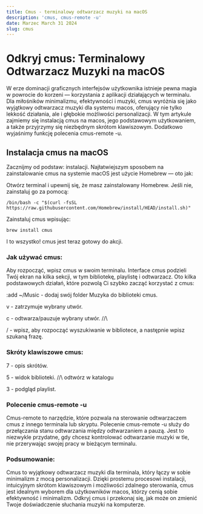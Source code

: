 ```yaml
---
title: Cmus - terminalowy odtwarzacz muzyki na macOS
description: 'cmus, cmus-remote -u'
date: Marzec March 31 2024
slug: cmus
---
```


# Odkryj cmus: Terminalowy Odtwarzacz Muzyki na macOS

W erze dominacji graficznych interfejsów użytkownika istnieje pewna magia w powrocie do korzeni — korzystania z aplikacji działających w terminalu. Dla miłośników minimalizmu, efektywności i muzyki, cmus wyróżnia się jako wyjątkowy odtwarzacz muzyki dla systemu macos, oferujący nie tylko lekkość działania, ale i głębokie możliwości personalizacji. W tym artykule zajmiemy się instalacją cmus na macos, jego podstawowym użytkowaniem, a także przyjrzymy się niezbędnym skrótom klawiszowym. Dodatkowo wyjaśnimy funkcję polecenia cmus-remote -u.

## Instalacja cmus na macOS

Zacznijmy od podstaw: instalacji. Najłatwiejszym sposobem na zainstalowanie cmus na systemie macOS jest użycie Homebrew — oto jak:

Otwórz terminal i upewnij się, że masz zainstalowany Homebrew. Jeśli nie, zainstaluj go za pomocą:

```shell
/bin/bash -c "$(curl -fsSL https://raw.githubusercontent.com/Homebrew/install/HEAD/install.sh)"
```

Zainstaluj cmus wpisując:

```shell
brew install cmus
```

I to wszystko! cmus jest teraz gotowy do akcji.

### Jak używać cmus:

Aby rozpocząć, wpisz cmus w swoim terminalu. Interface cmus podzieli Twój ekran na kilka sekcji, w tym bibliotekę, playlistę i odtwarzacz. Oto kilka podstawowych działań, które pozwolą Ci szybko zacząć korzystać z cmus:

:add ~/Music - dodaj swój folder Muzyka do biblioteki cmus.

v - zatrzymuje wybrany utwór.

c - odtwarza/pauzuje wybrany utwór. //\\ 

/ - wpisz, aby rozpocząć wyszukiwanie w bibliotece, a następnie wpisz szukaną frazę.

### Skróty klawiszowe cmus:

7 - opis skrótów.

5 - widok biblioteki. //\\ odtwórz w katalogu

3 - podgląd playlist.

### Polecenie cmus-remote -u

Cmus-remote to narzędzie, które pozwala na sterowanie odtwarzaczem cmus z innego terminala lub skryptu. Polecenie cmus-remote -u służy do przełączania stanu odtwarzania między odtwarzaniem a pauzą. Jest to niezwykle przydatne, gdy chcesz kontrolować odtwarzanie muzyki w tle, nie przerywając swojej pracy w bieżącym terminalu.

### Podsumowanie:

Cmus to wyjątkowy odtwarzacz muzyki dla terminala, który łączy w sobie minimalizm z mocą personalizacji. Dzięki prostemu procesowi instalacji, intuicyjnym skrótom klawiszowym i możliwości zdalnego sterowania, cmus jest idealnym wyborem dla użytkowników macos, którzy cenią sobie efektywność i minimalizm. Odkryj cmus i przekonaj się, jak może on zmienić Twoje doświadczenie słuchania muzyki na komputerze.